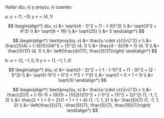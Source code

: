 Hallar $d(u, v)$ y $\text{proy}(u, v)$ cuando:

a. $u = (1, -3)$ y $v = (4, 1)$

$$
\begin{align*}
d(u, v) &= \sqrt{(4 - 1)^2 + (1 - (-3))^2} \\
&= \sqrt{3^2 + 4^2} \\
&= \sqrt{9 + 16} \\
&= \sqrt{25} \\
&= 5
\end{align*}
$$

$$
\begin{align*}
\text{proy}(u, v) &= \frac{u \cdot v}{\|v\|^2} v \\
&= \frac{(1)(4) + (-3)(1)}{(4)^2 + (1)^2} (4, 1) \\
&= \frac{4 - 3}{16 + 1} (4, 1) \\
&= \frac{1}{17} (4, 1) \\
&= \left(\frac{4}{17}, \frac{1}{17}\right)
\end{align*}
$$

b. $u = (2, -1, 0, 1)$ y $v = (1, -1, 1, 2)$

$$
\begin{align*}
d(u, v) &= \sqrt{(1 - 2)^2 + (-1 - (-1))^2 + (1 - 0)^2 + (2 - 1)^2} \\
&= \sqrt{(-1)^2 + 0^2 + 1^2 + 1^2} \\
&= \sqrt{1 + 0 + 1 + 1} \\
&= \sqrt{3}
\end{align*}
$$

$$
\begin{align*}
\text{proy}(u, v) &= \frac{u \cdot v}{\|v\|^2} v \\
&= \frac{(2)(1) + (-1)(-1) + (0)(1) + (1)(2)}{(1)^2 + (-1)^2 + (1)^2 + (2)^2} (1, -1, 1, 2) \\
&= \frac{2 + 1 + 0 + 2}{1 + 1 + 1 + 4} (1, -1, 1, 2) \\
&= \frac{5}{7} (1, -1, 1, 2) \\
&= \left(\frac{5}{7}, -\frac{5}{7}, \frac{5}{7}, \frac{10}{7}\right)
\end{align*}
$$
